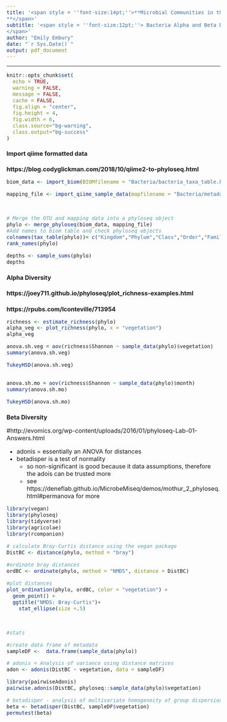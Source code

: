 ```yaml
---
title: '<span style = ''font-size:14pt;''>**Microbial Communities in the changing vegetation of the Chihuahuan Desert 
**</span>'
subtitle: '<span style = ''font-size:12pt;''> Bacteria Alpha and Beta Diversity
</span>'
author: "Emily Embury"
date: "`r Sys.Date()`"
output: pdf_document
---
```

<style type="text/css">
/* Whole document: */ 
body{
  font-size: 12pt;
}
/* Headers */
h1{
  font-size: 12pt;
}
</style>

---

```r
knitr::opts_chunk$set(
  echo = TRUE,              
  warning = FALSE,       
  message = FALSE,  
  cache = FALSE,        
  fig.align = "center", 
  fig.height = 4,
  fig.width = 6,
  class.source="bg-warning",
  class.output="bg-success"
)

```


# **Import qiime formatted data**

# https://blog.codyglickman.com/2018/10/qiime2-to-phyloseq.html

```r
biom_data <- import_biom(BIOMfilename = "Bacteria/bacteria_taxa_table.biom", refseqfilename = "Bacteria/bacteria-dna-sequences-rare.fasta")

mapping_file <- import_qiime_sample_data(mapfilename = "Bacteria/metadata.tsv")



# Merge the OTU and mapping data into a phyloseq object
phylo <- merge_phyloseq(biom_data, mapping_file)
#Add names to biom table and check phyloseq objects
colnames(tax_table(phylo))= c("Kingdom","Phylum","Class","Order","Family","Genus", "Species")
rank_names(phylo)

depths <- sample_sums(phylo)
depths
```

# **Alpha Diversity**
# https://joey711.github.io/phyloseq/plot_richness-examples.html
# https://rpubs.com/lconteville/713954 

```r

richness <- estimate_richness(phylo)
alpha_veg <- plot_richness(phylo, x = "vegetation")
alpha_veg

anova.sh.veg = aov(richness$Shannon ~ sample_data(phylo)$vegetation)
summary(anova.sh.veg)

TukeyHSD(anova.sh.veg)


anova.sh.mo = aov(richness$Shannon ~ sample_data(phylo)$month)
summary(anova.sh.mo)

TukeyHSD(anova.sh.mo)

```


# **Beta Diversity**

#http://evomics.org/wp-content/uploads/2016/01/phyloseq-Lab-01-Answers.html

- adonis = essentially an ANOVA for distances
- betadisper is a test of normality
    - so non-significant is good because it data assumptions, therefore the adois can be trusted more
    - see https://deneflab.github.io/MicrobeMiseq/demos/mothur_2_phyloseq.html#permanova for more

```r

library(vegan)
library(phyloseq)
library(tidyverse)
library(agricolae)
library(rcompanion)

# calculate Bray-Curtis distance using the vegan package
DistBC <- distance(phylo, method = "bray")

#ordinate bray distances
ordBC <- ordinate(phylo, method = "NMDS", distance = DistBC)

#plot distances
plot_ordination(phylo, ordBC, color = "vegetation") + 
  geom_point() +
  ggtitle("NMDS: Bray-Curtis")+
    stat_ellipse(size =.5) 



#stats

#create data frame of metadata
sampleDF <-  data.frame(sample_data(phylo))

# adonis = Analysis of variance using distance matrices
adon <- adonis(DistBC ~ vegetation, data = sampleDF)

library(pairwiseAdonis)
pairwise.adonis(DistBC, phyloseq::sample_data(phylo)$vegetation)

# betadisper - analysis of multivariate homogeneity of group dispersions (variances)
beta <- betadisper(DistBC, sampleDF$vegetation)
permutest(beta)


```